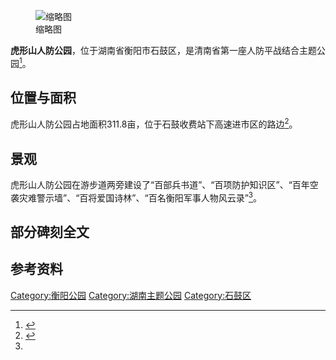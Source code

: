 [[File:HengyangHuxingshanPark20170302_04.jpg|缩略图]]

'''虎形山人防公园'''，位于湖南省衡阳市石鼓区，是清南省第一座人防平战结合主题公园<ref>{{Cite news|url=http://www.hydst.com/msxw/2014/03/26/21155525833.html|title=虎形山人防主题公园受赞誉|last=任|first=成国|date=2014年3月26日|work=衡阳广电网|accessdate=}}</ref>。

== 位置与面积 ==
虎形山人防公园占地面积311.8亩，位于石鼓收费站下高速进市区的路边<ref name=":0">{{Cite news|url=http://www.hyqss.cn/2016/august/35B592C7.html|title=虎形山，从这里读懂“人防”|last=彭|first=斌|date=2016年8月4日|work=衡阳日报|accessdate=}}</ref>。

== 景观 ==
虎形山人防公园在游步道两旁建设了“百部兵书道”、“百项防护知识区”、“百年空袭灾难警示墙”、“百将爱国诗林”、“百名衡阳军事人物风云录”<ref name=":0" />。{{Gallery|File:HengyangHuxingshanPark20170302 23.jpg|国旗和吊桥
|File:HengyangHuxingshanPark20170302 05.jpg|衡阳市人防疏散基地石碑
|File:HengyangHuxingshanPark20170302 06.jpg|公园旁边的建筑楼
|File:HengyangHuxingshanPark20170302 01.jpg|湖上的清溢亭
|File:HengyangHuxingshanPark20170302 02.jpg|清溢亭正景
|File:HengyangHuxingshanPark20170302 03.jpg|公园的吊桥
|File:HengyangHuxingshanPark20170302 07.jpg|虎形山的道路
|File:HengyangHuxingshanPark20170302 15.jpg|虎形山的道路
|File:HengyangHuxingshanPark20170302 11.jpg|民防广场
|File:HengyangHuxingshanPark20170302 10.jpg|民防广场
|File:HengyangHuxingshanPark20170302 17.jpg|平合广场
|File:HengyangHuxingshanPark20170302 21.jpg|人防展览室
|File:HengyangHuxingshanPark20170302 20.jpg|李益《听晓角》诗刻
|File:HengyangHuxingshanPark20170302 18.jpg|人防公园赋
|File:HengyangHuxingshanPark20170302 16.jpg|神宇亭
|File:HengyangHuxingshanPark20170302 09.jpg|长廊
|File:HengyangHuxingshanPark20170302 08.jpg|防空警报器知识碑
 title=|footer=|width=165|lines=2|height=115}}

== 部分碑刻全文 ==
{{Gallery|File:HengyangHuxingshanPark20170302_24.jpg|空袭灾难警示墙正文
|title=|footer=|width=300|lines=|height=}}

{{Gallery|File:HengyangHuxingshanPark20170302_13.jpg|民防广场介绍正文
|title=|footer=|width=300|lines=|height=}}

{{Gallery|File:HengyangHuxingshanPark20170302_12.jpg|防灾知识墙正文
|title=|footer=|width=300|lines=|height=}}

{{Gallery|File:HengyangHuxingshanPark20170302_19.jpg|人防公园赋全文
|title=|footer=|width=300|lines=|height=}}

== 参考资料 ==
{{Reflist|2}}
{{衡阳公园}}
[[Category:衡阳公园|Category:衡阳公园]]
[[Category:湖南主题公园|Category:湖南主题公园]]
[[Category:石鼓区|Category:石鼓区]]